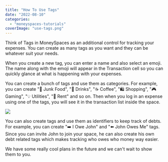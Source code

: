 ```yaml
---
title: "How To Use Tags"
date: "2022-08-10"
categories: 
  - "moneyspaces-tutorials"
coverImage: "use-tags.png"
---
```


Think of Tags in MoneySpaces as an additional control for tracking your expenses. You can create as many tags as you want and they can be whatever suit your needs.

When you create a new tag, you can enter a name and also select an emoji. The name along with the emoji will appear in the Transaction cell so you can quickly glance at what is happening with your expenses.

You can create a bunch of tags and use them as categories. For example, you can create "🍔 Junk Food", "🍺 Drinks", "☕️ Coffee", "🛍 Shopping", "🎮 Gaming", "💡 Utilities", "🏡 Rent" and so on. Then when you log in an expense using one of the tags, you will see it in the transaction list inside the space.

![](/images/blog-images/tags-flow-1024x576.jpg)

You can also create tags and use them as identifiers to keep track of debts. For example, you can create "➡️ I Owe John" and "⬅️ John Owes Me" tags. Since you can invite John to join your space, he can also create his own debt related tags which makes tracking who owes who money way easier.

We have some really cool plans in the future and we can't wait to show them to you.
